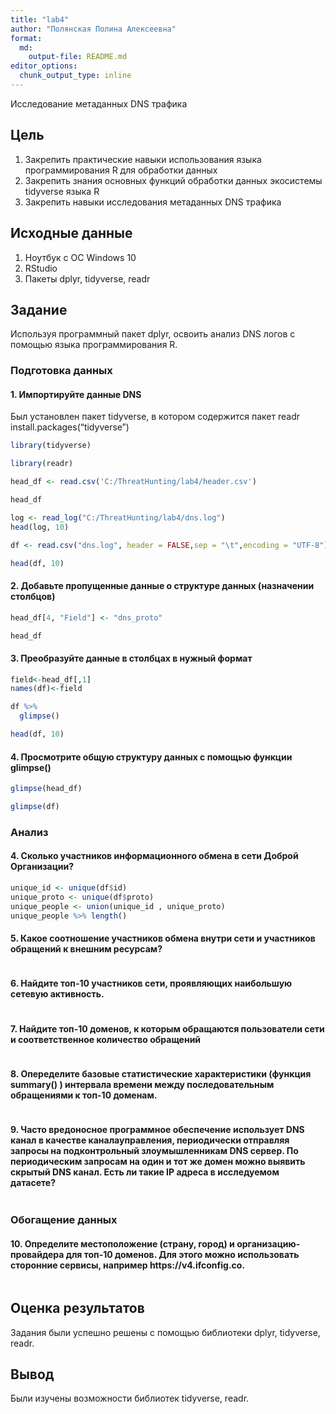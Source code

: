 ```yaml
---
title: "lab4"
author: "Полянская Полина Алексеевна"
format:   
  md:
    output-file: README.md
editor_options: 
  chunk_output_type: inline
---
```


Исследование метаданных DNS трафика

## Цель

1. Закрепить практические навыки использования языка программирования R для обработки данных
2. Закрепить знания основных функций обработки данных экосистемы tidyverse языка R
3. Закрепить навыки исследования метаданных DNS трафика

## Исходные данные

1.  Ноутбук с ОС Windows 10
2.  RStudio
3.  Пакеты dplyr, tidyverse, readr

## Задание

Используя программный пакет dplyr, освоить анализ DNS логов с помощью языка программирования R.

### Подготовка данных

#### 1. Импортируйте данные DNS 
Был установлен пакет tidyverse, в котором содержится пакет readr 
install.packages("tidyverse") 

```r
library(tidyverse)
```
```r
library(readr)
```

```r
head_df <- read.csv('C:/ThreatHunting/lab4/header.csv')
```
```r
head_df
```
```r
log <- read_log("C:/ThreatHunting/lab4/dns.log")
head(log, 10)
```

```r
df <- read.csv("dns.log", header = FALSE,sep = "\t",encoding = "UTF-8")
```
```r
head(df, 10)
```

#### 2. Добавьте пропущенные данные о структуре данных (назначении столбцов)
```r
head_df[4, "Field"] <- "dns_proto"
```
```r
head_df
```

#### 3. Преобразуйте данные в столбцах в нужный формат
```r
field<-head_df[,1]
names(df)<-field 

df %>% 
  glimpse()

head(df, 10)
```


#### 4. Просмотрите общую структуру данных с помощью функции glimpse()
```r
glimpse(head_df)
```
```r
glimpse(df)
```

### Анализ

#### 4. Сколько участников информационного обмена в сети Доброй Организации?
```r
unique_id <- unique(df$id)
unique_proto <- unique(df$proto)
unique_people <- union(unique_id , unique_proto)
unique_people %>% length()
```


#### 5. Какое соотношение участников обмена внутри сети и участников обращений к внешним ресурсам?
```r

```

#### 6. Найдите топ-10 участников сети, проявляющих наибольшую сетевую активность.
```r

```


#### 7. Найдите топ-10 доменов, к которым обращаются пользователи сети и соответственное количество обращений
```r

```


#### 8. Опеределите базовые статистические характеристики (функция summary() ) интервала времени между последовательным обращениями к топ-10 доменам.
```r

```

#### 9. Часто вредоносное программное обеспечение использует DNS канал в качестве каналауправления, периодически отправляя запросы на подконтрольный злоумышленникам DNS сервер. По периодическим запросам на один и тот же домен можно выявить скрытый DNS канал. Есть ли такие IP адреса в исследуемом датасете?
```r

```

### Обогащение данных

#### 10. Определите местоположение (страну, город) и организацию-провайдера для топ-10 доменов. Для этого можно использовать сторонние сервисы, например https://v4.ifconfig.co.
```r

```



## Оценка результатов

Задания были успешно решены с помощью библиотеки dplyr, tidyverse, readr. 

## Вывод

Были изучены возможности библиотек tidyverse, readr.